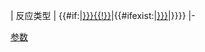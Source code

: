 | 反应类型
| {{#if:{{{value_link|}}}|[[{{{value_link|}}}{{!}}{{{value|}}}]]|{{#ifexist:{{{value|}}}|[[{{{value|}}}]]|{{{value|}}}}}}}
|-<noinclude>[[Category:Reactionbox模板|参数]]</noinclude>